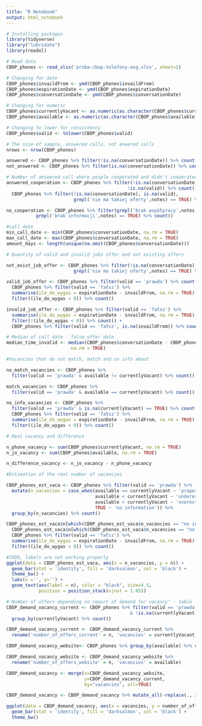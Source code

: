 ---
title: "R Notebook"
output: html_notebook
---

```{r}
# Installing packages
library(tidyverse)
library("lubridate")
library(readxl)
```

```{r}
# Read data
CBOP_phones <- read_xlsx('proba-cbop-telefony-ang.xlsx', sheet=1)
```

```{r}
# Changing for date
CBOP_phones$invaildFrom <- ymd(CBOP_phones$invaildFrom)
CBOP_phones$expirationDate <- ymd(CBOP_phones$expirationDate)
CBOP_phones$conversationDate <- ymd(CBOP_phones$conversationDate)

# Changing for numeric
CBOP_phones$currentlyVacant <- as.numeric(as.character(CBOP_phones$currentlyVacant))
CBOP_phones$available <- as.numeric(as.character(CBOP_phones$available))

# Changing to lower for consistency
CBOP_phones$valid <- tolower(CBOP_phones$valid)

```

```{r}
# The size of sample, answered calls, not anwered calls
nrows <- nrow(CBOP_phones)

answered <- CBOP_phones %>% filter(!is.na(conversationDate)) %>% count()
not_answered <- CBOP_phones %>% filter(is.na(conversationDate)) %>% count()
```

```{r}
# Number of answered call where people cooperated and didn't cooperated
answered_cooperation <- CBOP_phones %>% filter(!is.na(conversationDate), 
                                             !is.na(valid)) %>% count() +
  CBOP_phones %>% filter(!is.na(conversationDate), is.na(valid), 
                         grepl('nie ma takiej oferty',notes) == TRUE) %>% count()

no_cooperation <- CBOP_phones %>% filter(grepl('brak współpracy',notes) == TRUE | 
           grepl('brak informacji',notes) == TRUE) %>% count()

```

```{r}
#call date
min_call_date <- min(CBOP_phones$conversationDate, na.rm = TRUE)
max_call_date <- max(CBOP_phones$conversationDate, na.rm = TRUE)
amount_days <- length(unique(na.omit(CBOP_phones$conversationDate)))
```

```{r}
# Quantity of valid and invalid jobs offer and not existing offers

not_exist_job_offer <- CBOP_phones %>% filter(!is.na(conversationDate), is.na(valid), 
                         grepl('nie ma takiej oferty',notes) == TRUE) %>% count()

valid_job_offer <- CBOP_phones %>% filter(valid == 'prawda') %>% count() +
  CBOP_phones %>% filter(valid == 'fałsz') %>%
  summarise(ile_do_wygas = expirationDate - invaildFrom, na.rm = TRUE) %>%
  filter((ile_do_wygas < 0)) %>% count()

invalid_job_offer <- CBOP_phones %>% filter(valid == 'fałsz') %>%
  summarise(ile_do_wygas = expirationDate - invaildFrom, na.rm = TRUE) %>%
  filter(!(ile_do_wygas < 0)) %>% count() + 
  CBOP_phones %>% filter(valid == 'fałsz', is.na(invaildFrom)) %>% count()

```

```{r}
# Median of call date - false_offer date
median_time_invalid <- median(CBOP_phones$conversationDate - CBOP_phones$invaildFrom, 
                        na.rm = TRUE)
```


```{r}
#Vacancies that do not match, match and no info about

no_match_vacancies <- CBOP_phones %>% 
  filter(valid == 'prawda' & available != currentlyVacant) %>% count()

match_vacancies <- CBOP_phones %>% 
  filter(valid == 'prawda' & available == currentlyVacant) %>% count()

no_info_vacancies <- CBOP_phones %>% 
  filter(valid == 'prawda' & is.na(currentlyVacant) == TRUE) %>% count() + 
  CBOP_phones %>% filter(valid == 'fałsz') %>%
  summarise(ile_do_wygas = expirationDate - invaildFrom, na.rm = TRUE) %>%
  filter((ile_do_wygas < 0)) %>% count()
```

```{r}
# Real vacancy and difference

n_phone_vacancy <- sum(CBOP_phones$currentlyVacant, na.rm = TRUE)
n_jo_vacancy <- sum(CBOP_phones$available, na.rm = TRUE)

n_difference_vacancy <- n_jo_vacancy - n_phone_vacancy
```

```{r}
#Estimation of the real number of vacancies

CBOP_phones_est_vaca <- CBOP_phones %>% filter(valid == 'prawda') %>% 
  mutate(n_vacancies = case_when(available == currentlyVacant ~ 'properly estimated', 
                                 available < currentlyVacant ~ 'underestimated', 
                                 available > currentlyVacant ~ 'overestimated',
                                 TRUE ~ 'no information')) %>% 
  group_by(n_vacancies) %>% count()

CBOP_phones_est_vaca$n[which(CBOP_phones_est_vaca$n_vacancies == "no information")] <-
  CBOP_phones_est_vaca$n[which(CBOP_phones_est_vaca$n_vacancies == "no information")] + 
  CBOP_phones %>% filter(valid == 'fałsz') %>%
  summarise(ile_do_wygas = expirationDate - invaildFrom, na.rm = TRUE) %>%
  filter((ile_do_wygas < 0)) %>% count()

#TODO, labels are not working properly
ggplot(data = CBOP_phones_est_vaca, aes(x = n_vacancies, y = n)) +
  geom_bar(stat = 'identity', fill = 'darksalmon', col = 'black') +
  theme_bw() +
  labs(x ='', y='') +
  geom_text(aes(label = n), color = "black", size=4.5, 
            position = position_stack(vjust = 1.05))

```

```{r}
#'Number of offers depending on report of demand for vacancy' - table
CBOP_demand_vacancy_current <- CBOP_phones %>% filter(valid == 'prawda' 
                                              & !is.na(currentlyVacant)) %>%
  group_by(currentlyVacant) %>% count()

CBOP_demand_vacancy_current <- CBOP_demand_vacancy_current %>%
  rename('number_of_offers_current' = n, 'vacancies' = currentlyVacant)

CBOP_demand_vacancy_website<- CBOP_phones %>% group_by(available) %>% count()

CBOP_demand_vacancy_website <- CBOP_demand_vacancy_website %>%
  rename('number_of_offers_website' = n, 'vacancies' = available)

CBOP_demand_vacancy <- merge(x=CBOP_demand_vacancy_website, 
                             y=CBOP_demand_vacancy_current, 
                             by="vacancies", all=TRUE)

CBOP_demand_vacancy <- CBOP_demand_vacancy %>% mutate_all(~replace(., is.na(.), 0))

ggplot(data = CBOP_demand_vacancy, aes(x = vacancies, y = number_of_offers_current)) +
  geom_bar(stat = 'identity', fill = 'darksalmon', col = 'black') +
  theme_bw()
```